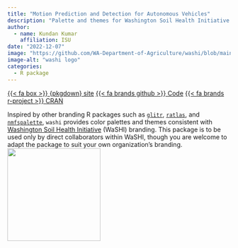 ```yaml
---
title: "Motion Prediction and Detection for Autonomous Vehicles"
description: "Palette and themes for Washington Soil Health Initiative branding"
author: 
  - name: Kundan Kumar
    affiliation: ISU
date: "2022-12-07"
image: "https://github.com/WA-Department-of-Agriculture/washi/blob/main/man/figures/logo.png?raw=true"
image-alt: "washi logo"
categories:
  - R package
---
```


<span class="listing-btn-group">
<a href="https://wa-department-of-agriculture.github.io/washi/" class="btn" role="button">{{< fa box >}} {pkgdown} site</a> 
<a href="https://github.com/WA-Department-of-Agriculture/washi/" class="btn" role="button">{{< fa brands github >}} Code</a>
<a href="https://cran.r-project.org/web/packages/washi/index.html" class="btn" role="button">{{< fa brands r-project >}} CRAN</a>
</span>

Inspired by other branding R packages such as [`glitr`](https://github.com/USAID-OHA-SI/glitr), [`ratlas`](https://github.com/atlas-aai/ratlas), and [`nmfspalette`](https://github.com/nmfs-fish-tools/nmfspalette), `washi` provides color palettes and themes consistent with [Washington Soil Health Initiative](https://washingtonsoilhealthinitiative.com) (WaSHI) branding. This package is to be used only by direct collaborators within WaSHI, though you are welcome to adapt the package to suit your own organization’s branding. ![](https://github.com/WA-Department-of-Agriculture/washi/blob/main/man/figures/logo.png?raw=true){.img-center width=15em fig-alt="washi logo"}

